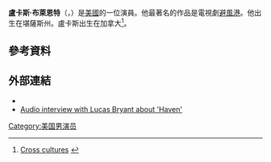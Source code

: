 '''盧卡斯·布萊恩特'''（'''{{lang-en|Lucas Bryant}}'''，{{bd|1978年|9月28日}}）是[[美國|美國]]的一位演員。他最著名的作品是電視劇[[避風港_(電視劇)|避風港]]。他出生在堪薩斯州。盧卡斯出生在加拿大<ref>[http://crosscultures.zenutech.com/article.php?article_id=94&issue_id=20 Cross cultures] {{webarchive|url=https://web.archive.org/web/20150610202454/http://crosscultures.zenutech.com/article.php?article_id=94&issue_id=20 |date=2015-06-10 }}</ref>。
==參考資料==
{{reflist}}
==外部連結==
*{{IMDb name|1674903|Lucas Bryant}}
*[https://web.archive.org/web/20110618043917/http://www.criticizethis.ca/2011/06/audio-interview-actor-lucas-bryant-talks-haven.html Audio interview with Lucas Bryant about 'Haven']
{{Authority control}}
[[Category:美国男演员|Category:美国男演员]]